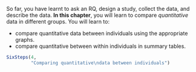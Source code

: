 ::: {.objectivesBox .objectives data-latex="{iconmonstr-target-4-240.png}"}
So far, you have learnt to ask an RQ, design a study, collect the data, and describe the data.
**In this chapter**, you will learn to compare *quantitative* data in different groups.
You will learn to:

* compare quantitative data between individuals using the appropriate graphs.
* compare quantitative between within individuals in summary tables.
:::


```r
SixSteps(4, 
         "Comparing quantitative\ndata between individuals")
```
